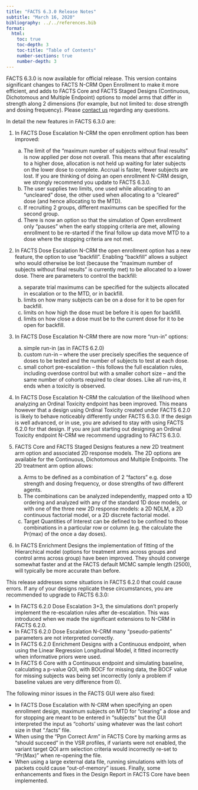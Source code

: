 ```yaml
---
title: "FACTS 6.3.0 Release Notes"
subtitle: "March 16, 2020"
bibliography: ../../references.bib
format: 
  html:
    toc: true
    toc-depth: 3
    toc-title: "Table of Contents"
    number-sections: true
    number-depth: 3
---
```


FACTS 6.3.0 is now available for official release. This version contains significant changes to FACTS N-CRM Open Enrollment to make it more efficient, and adds to FACTS Core and FACTS Staged Designs (Continuous, Dichotomous and Multiple Endpoint) options to model arms that differ in strength along 2 dimensions (for example, but not limited to: dose strength and dosing frequency). Please [contact us](../../contact.qmd) regarding any questions.

In detail the new features in FACTS 6.3.0 are:

1)  In FACTS Dose Escalation N-CRM the open enrollment option has been improved:

    a)  The limit of the “maximum number of subjects without final results” is now applied per dose not overall. This means that after escalating to a higher dose, allocation is not held up waiting for later subjects on the lower dose to complete. Accrual is faster, fewer subjects are lost. If you are thinking of doing an open enrollment N-CRM design, we strongly recommend you update to FACTS 6.3.0.
    b)  The user supplies two limits, one used while allocating to an “uncleared” dose, the other used when allocating to a “cleared” dose (and hence allocating to the MTD).
    c)  If recruiting 2 groups, different maximums can be specified for the second group.
    d)  There is now an option so that the simulation of Open enrollment only “pauses” when the early stopping criteria are met, allowing enrollment to be re-started if the final follow up data move MTD to a dose where the stopping criteria are not met.

2)  In FACTS Dose Escalation N-CRM the open enrollment option has a new feature, the option to use “backfill”. Enabling “backfill” allows a subject who would otherwise be lost (because the “maximum number of subjects without final results” is currently met) to be allocated to a lower dose. There are parameters to control the backfill:

    a)  separate trial maximums can be specified for the subjects allocated in escalation or to the MTD, or in backfill.
    b)  limits on how many subjects can be on a dose for it to be open for backfill.
    c)  limits on how high the dose must be before it is open for backfill.
    d)  limits on how close a dose must be to the current dose for it to be open for backfill.

3)  In FACTS Dose Escalation N-CRM there are now more “run-in” options:

    a)  simple run-in (as in FACTS 6.2.0)
    b)  custom run-in – where the user precisely specifies the sequence of doses to be tested and the number of subjects to test at each dose.
    c)  small cohort pre-escalation – this follows the full escalation rules, including overdose control but with a smaller cohort size – and the same number of cohorts required to clear doses. Like all run-ins, it ends when a toxicity is observed.

4)  In FACTS Dose Escalation N-CRM the calculation of the likelihood when analyzing an Ordinal Toxicity endpoint has been improved. This means however that a design using Ordinal Toxicity created under FACTS 6.2.0 is likely to behave noticeably differently under FACTS 6.3.0. If the design is well advanced, or in use, you are advised to stay with using FACTS 6.2.0 for that design. If you are just starting out designing an Ordinal Toxicity endpoint N-CRM we recommend upgrading to FACTS 6.3.0.

5)  FACTS Core and FACTS Staged Designs features a new 2D treatment arm option and associated 2D response models. The 2D options are available for the Continuous, Dichotomous and Multiple Endpoints. The 2D treatment arm option allows:

    a)  Arms to be defined as a combination of 2 “factors” e.g. dose strength and dosing frequency, or dose strengths of two different agents.
    b)  The combinations can be analyzed independently, mapped onto a 1D ordering and analyzed with any of the standard 1D dose models, or with one of the three new 2D response models: a 2D NDLM, a 2D continuous factorial model, or a 2D discrete factorial model.
    c)  Target Quantities of Interest can be defined to be confined to those combinations in a particular row or column (e.g. the calculate the Pr(max) of the once a day doses).

6)  In FACTS Enrichment Designs the implementation of fitting of the Hierarchical model (options for treatment arms across groups and control arms across group) have been improved. They should converge somewhat faster and at the FACTS default MCMC sample length (2500), will typically be more accurate than before.

This release addresses some situations in FACTS 6.2.0 that could cause errors. If any of your designs replicate these circumstances, you are recommended to upgrade to FACTS 6.3.0:

-   In FACTS 6.2.0 Dose Escalation 3+3, the simulations don’t properly implement the re-escalation rules after de-escalation. This was introduced when we made the significant extensions to N-CRM in FACTS 6.2.0.
-   In FACTS 6.2.0 Dose Escalation N-CRM many “pseudo-patients” parameters are not interpreted correctly.
-   In FACTS 6.2.0 Enrichment Designs with a Continuous endpoint, when using the Linear Regression Longitudinal Model, it fitted incorrectly when informative priors were used.
-   In FACTS 6 Core with a Continuous endpoint and simulating baseline, calculating a p-value QOI, with BOCF for missing data, the BOCF value for missing subjects was being set incorrectly (only a problem if baseline values are very difference from 0).

The following minor issues in the FACTS GUI were also fixed:

-   In FACTS Dose Escalation with N-CRM when specifying an open enrollment design, maximum subjects on MTD for “clearing” a dose and for stopping are meant to be entered in “subjects” but the GUI interpreted the input as “cohorts’ using whatever was the last cohort size in that “.facts” file.
-   When using the “Ppn Correct Arm” in FACTS Core by marking arms as “should succeed” in the VSR profiles, if variants were not enabled, the variant target QOI arm selection criteria would incorrectly re-set to “Pr(Max)” when re-opening the file.
-   When using a large external data file, running simulations with lots of packets could cause “out-of-memory” issues. Finally, some enhancements and fixes in the Design Report in FACTS Core have been implemented.
